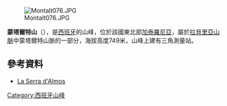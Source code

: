 [[Image:Montalt076.JPG|right]]

{{Coord|41|3|49.0|N|0|48|8.88|E|display=title}}

'''蒙塔爾特山'''（{{lang-ca|Montalt}}），是[[西班牙|西班牙]]的山峰，位於該國東北部[[加泰羅尼亞|加泰羅尼亞]]，屬於[[拉貝里亞山脈|拉貝里亞山脈]]中蒙塔爾特山脈的一部分，海拔高度749米，山峰上建有三角測量站。

==參考資料==
*[https://web.archive.org/web/20110908053958/http://www.tivissa.cat/lugar_nucleo_poblacion.php?id=5&idioma=ES La Serra d'Almos]

{{Spain-geo-stub}}
[[Category:西班牙山峰|Category:西班牙山峰]]